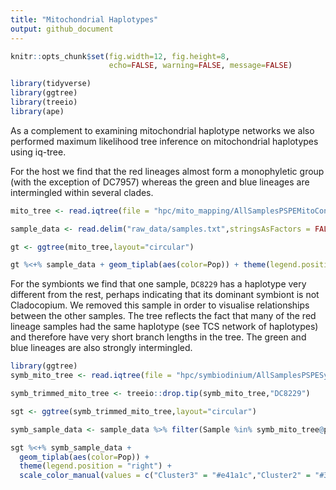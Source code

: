 ```yaml
---
title: "Mitochondrial Haplotypes"
output: github_document
---
```


```r
knitr::opts_chunk$set(fig.width=12, fig.height=8,
                      echo=FALSE, warning=FALSE, message=FALSE)
```

```r
library(tidyverse)
library(ggtree)
library(treeio)
library(ape)
```

As a complement to examining mitochondrial haplotype networks we also performed maximum likelihood tree inference on mitochondrial haplotypes using iq-tree. 

For the host we find that the red lineages almost form a monophyletic group (with the exception of DC7957) whereas the green and blue lineages are intermingled within several clades.

```r
mito_tree <- read.iqtree(file = "hpc/mito_mapping/AllSamplesPSPEMitoConsensusTrim.fasta.treefile")

sample_data <- read.delim("raw_data/samples.txt",stringsAsFactors = FALSE) %>% filter(SampleCode!="") %>% select(Sample=SampleCode,Pop=Cluster,Location) 

gt <- ggtree(mito_tree,layout="circular")

gt %<+% sample_data + geom_tiplab(aes(color=Pop)) + theme(legend.position = "right") + scale_color_manual(values = c("Cluster3" = "#e41a1c","Cluster2" = "#377eb8", "Cluster1" = "#4daf4a"))

```

For the symbionts we find that one sample, `DC8229` has a haplotype very different from the rest, perhaps indicating that its dominant symbiont is not Cladocopium.  We removed this sample in order to visualise relationships between the other samples.  The tree reflects the fact that many of the red lineage samples had the same haplotype (see TCS network of haplotypes) and therefore have very short branch lengths in the tree. The green and blue lineages are also strongly intermingled.

```r
library(ggtree)
symb_mito_tree <- read.iqtree(file = "hpc/symbiodinium/AllSamplesPSPESymbC1MitoConsensusHighCov.nex.treefile")

symb_trimmed_mito_tree <- treeio::drop.tip(symb_mito_tree,"DC8229")

sgt <- ggtree(symb_trimmed_mito_tree,layout="circular")

symb_sample_data <- sample_data %>% filter(Sample %in% symb_mito_tree@phylo$tip.label)

sgt %<+% symb_sample_data + 
  geom_tiplab(aes(color=Pop)) + 
  theme(legend.position = "right") + 
  scale_color_manual(values = c("Cluster3" = "#e41a1c","Cluster2" = "#377eb8", "Cluster1" = "#4daf4a"))
```
